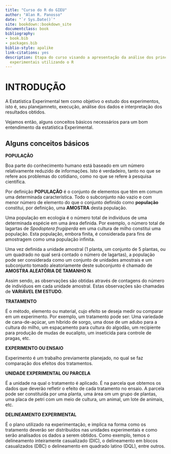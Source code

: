 ```yaml
--- 
title: "Curso do R do GIEU"
author: "Alan R. Panosso"
date: "`r Sys.Date()`"
site: bookdown::bookdown_site
documentclass: book
bibliography:
- book.bib
- packages.bib
biblio-style: apalike
link-citations: yes
description: Etapa do curso visando a apresentação da análise dos principais delineamentos
  experimentais utilizando o R
---
```


# INTRODUÇÃO

A Estatística Experimental tem como objetivo o estudo dos experimentos, isto é, seu planejamneto, execução, análise dos dados e interpretação dos resultados obtidos.

Vejamos então, alguns conceitos básicos necessários para um bom entendimento da estatística Experimental.

## Alguns conceitos básicos

**POPULAÇÃO**

Boa parte do conhecimento humano está baseado em um número relativamente reduzido de informações. Isto é verdadeiro, tanto no que se refere aos problemas do cotidiano, como no que se refere à pesquisa científica.

Por definição **POPULAÇÃO** é o conjunto de elementos que têm em comum uma determinada característica. Todo o subconjunto não vazio e com menor número de elemento do que o conjunto definido como **população** constitui, por definição, uma **AMOSTRA** desta população.

Uma população em ecologia é o número total de indivíduos de uma determinada espécie em uma área definida. Por exemplo, o número total de lagartas de *Spodoptera frugiperda* em uma cultura de milho constitui uma população. Esta população, embora finita, é considerada para fins de amostragem como uma população infinita.

Uma vez definida a unidade amostral (1 planta, um conjunto de 5 plantas, ou um quadrado no qual será contado o número de lagartas), a população pode ser considerada como um conjunto de unidades amostrais e um subconjunto tomado aleatoriamente deste subconjunto é chamado de **AMOSTRA ALEATÓRIA DE TAMANHO N**. 

Assim sendo, as observações são obtidas através de contagens do número de indivíduos em cada unidade amostral. Estas observações são chamadas de **VARIÁVEL EM ESTUDO**.

**TRATAMENTO**

É o método, elemento ou material, cujo efeito se deseja medir ou comparar em um experimento. Por exemplo, um tratamento pode ser: Uma variedade de cana-de-açúcar, um híbrido de sorgo, uma dose de um adubo para a cultura do milho, um espaçamento para cultura do algodão, um recipiente para produção de mudas de eucalipto, um inseticida para controle de pragas, etc. 

**EXPERIMENTO OU ENSAIO**

Experimento é um trabalho previamente planejado, no qual se faz comparação dos efeitos dos tratamentos.

**UNIDADE EXPERIMENTAL OU PARCELA**

É a unidade na qual o tratamento é aplicado. É na parcela que obtemos os dados que deverão refletir o efeito de cada tratamento no ensaio. A parcela pode ser constituída por uma planta, uma área om um grupo de plantas, uma placa de petri com um meio de cultura, um animal, um lote de animais, etc.

**DELINEAMENTO EXPERIMENTAL**

É o plano utilizado na experimentação, e implica na forma como os tratamento deverão ser distribuídos nas unidades experimentais e como serão analisados os dados a serem obtidos. Como exemplo, temos o delineamento inteiramente casualizado (DIC), o delineamento em blocos casualizados (DBC) o delineamento em quadrado latino (DQL), entre outros.
